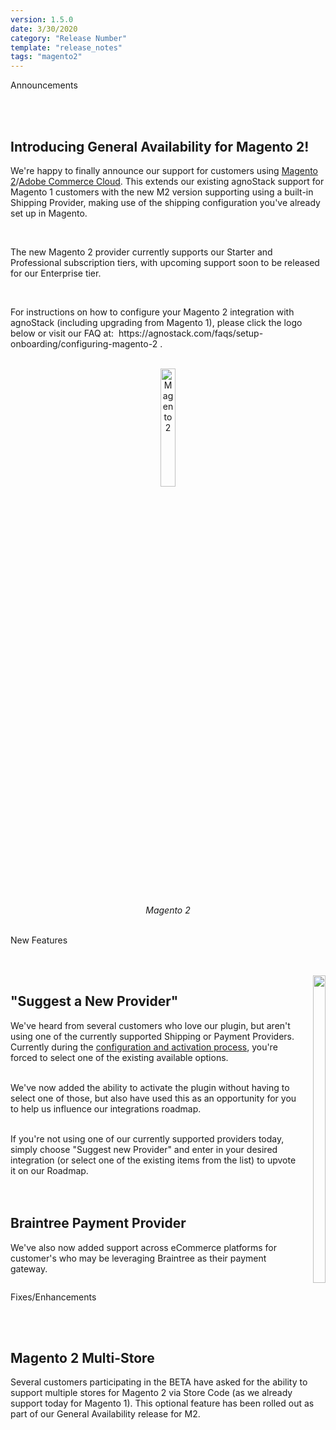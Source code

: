 ```yaml
---
version: 1.5.0
date: 3/30/2020
category: "Release Number"
template: "release_notes"
tags: "magento2"
---
```


<Tag size="large" isPill="true" hue="red">Announcements</Tag>

<br/>
<br/>

## Introducing General Availability for Magento 2!

We're happy to finally announce our support for customers using <a href="https://www.adobe.com/commerce/magento.html" target="_blank">Magento 2</a>/<a href="https://www.adobe.com/commerce/magento/enterprise.html" target="_blank">Adobe Commerce Cloud</a>. This extends our existing agnoStack support for Magento 1 customers with the new M2 version supporting using a built-in Shipping Provider, making use of the shipping configuration you've already set up in Magento.

<br/>

The new Magento 2 provider currently supports our Starter and Professional subscription tiers, with upcoming support soon to be released for our Enterprise tier.

<br/>

<p>For instructions on how to configure your Magento 2 integration with agnoStack (including upgrading from Magento 1), please click the logo below or visit our FAQ at:&nbsp;
<Anchor href="/faqs/setup-onboarding/configuring-magento-2">
  https://agnostack.com/faqs/setup-onboarding/configuring-magento-2
</Anchor>.</p>

<br/>

<center>
  <a href="/faqs/faqs/setup-onboarding/configuring-magento-2" class="logo">
    <img
      width="22%"
      title="Magento 2"
      src="/images/magento-logo.svg"
      data-canonical-src="/images/magento-logo.svg"
    />
  </a>
</center>

<center>
  <i>Magento 2</i>
</center>

<br/>

<Tag size="large" isPill="true" hue="kale">New Features</Tag>

<br/>
<br/>

<div class="columns">
  <div class="full">
    <p>
      <h2>"Suggest a New Provider"</h2>
    </p>
    <p>
      We've heard from several customers who love our plugin, but aren't using one of the currently supported Shipping or Payment Providers. Currently during the <a href="/faqs/setup-onboarding/configure-manage-your-account">configuration and activation process</a>, you're forced to select one of the existing available options.<br/><br/>
    </p>
    <p>
      We've now added the ability to activate the plugin without having to select one of those, but also have used this as an opportunity for you to help us influence our integrations roadmap.<br/><br/>
    </p>
    <p>
      If you're not using one of our currently supported providers today, simply choose "Suggest new Provider" and enter in your desired integration (or select one of the existing items from the list) to upvote it on our Roadmap.<br/><br/><br/>
    </p>
    <p>
      <h2>Braintree Payment Provider</h2>
    </p>
    <p>
      We've also now added support across eCommerce platforms for customer's who may be leveraging Braintree as their payment gateway.
    </p>
  </div>
  <div class="third right">
    <img
      class="border"
      width="100%"
      src="/images/features-suggest-provider-screenshot.png"
      data-canonical-src="/images/features-suggest-provider-screenshot.png"
    />
  </div>
</div>

<Tag size="large" isPill="true" hue="blue">Fixes/Enhancements</Tag>

<br/>
<br/>

## Magento 2 Multi-Store

Several customers participating in the BETA have asked for the ability to support multiple stores for Magento 2 via Store Code (as we already support today for Magento 1). This optional feature has been rolled out as part of our General Availability release for M2.
